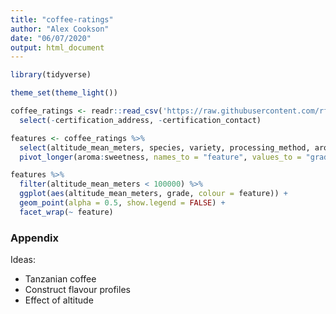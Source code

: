 ```yaml
---
title: "coffee-ratings"
author: "Alex Cookson"
date: "06/07/2020"
output: html_document
---
```


```r
library(tidyverse)

theme_set(theme_light())

coffee_ratings <- readr::read_csv('https://raw.githubusercontent.com/rfordatascience/tidytuesday/master/data/2020/2020-07-07/coffee_ratings.csv') %>%
  select(-certification_address, -certification_contact)
```


```r
features <- coffee_ratings %>%
  select(altitude_mean_meters, species, variety, processing_method, aroma:sweetness) %>%
  pivot_longer(aroma:sweetness, names_to = "feature", values_to = "grade")

features %>%
  filter(altitude_mean_meters < 100000) %>%
  ggplot(aes(altitude_mean_meters, grade, colour = feature)) +
  geom_point(alpha = 0.5, show.legend = FALSE) +
  facet_wrap(~ feature)
```


### Appendix

Ideas:

- Tanzanian coffee
- Construct flavour profiles
- Effect of altitude


